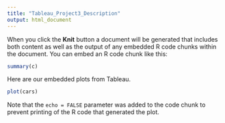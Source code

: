 ```yaml
---
title: "Tableau_Project3_Description"
output: html_document
---
```



When you click the **Knit** button a document will be generated that includes both content as well as the output of any embedded R code chunks within the document. You can embed an R code chunk like this:

```r
summary(c)
```

Here are our embedded plots from Tableau.

```r
plot(cars)
```

Note that the `echo = FALSE` parameter was added to the code chunk to prevent printing of the R code that generated the plot.
